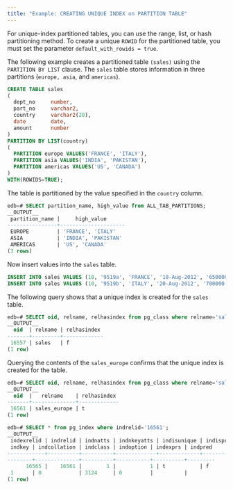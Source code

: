 ```yaml
---
title: "Example: CREATING UNIQUE INDEX on PARTITION TABLE"
---
```


<div id="example_partition_by_range_subpartition_by_list" class="registered_link"></div>

For unique-index partitioned tables, you can use the range, list, or hash partitioning method. To create a unique `ROWID` for the partitioned table, you must set the parameter `default_with_rowids = true`.

The following example creates a partitioned table `(sales)` using the `PARTITION BY LIST` clause. The `sales` table stores information in three partitions (`europe, asia`, and `americas`).

```sql
CREATE TABLE sales
(
  dept_no     number,
  part_no     varchar2,
  country     varchar2(20),
  date        date,
  amount      number
)
PARTITION BY LIST(country)
(
  PARTITION europe VALUES('FRANCE', 'ITALY'),
  PARTITION asia VALUES('INDIA', 'PAKISTAN'),
  PARTITION americas VALUES('US', 'CANADA') 
) 
WITH(ROWIDS=TRUE);
```

The table is partitioned by the value specified in the `country` column.

```sql
edb=# SELECT partition_name, high_value from ALL_TAB_PARTITIONS;
__OUTPUT__
 partition_name |     high_value      
----------------+---------------------
 EUROPE         | 'FRANCE', 'ITALY'
 ASIA           | 'INDIA', 'PAKISTAN'
 AMERICAS       | 'US', 'CANADA'
(3 rows)
```

Now insert values into the `sales` table. 

```sql
INSERT INTO sales VALUES (10, '9519a', 'FRANCE', '18-Aug-2012', '650000');
INSERT INTO sales VALUES (10, '9519b', 'ITALY', '20-Aug-2012', '700000');
```

The following query shows that a unique index is created for the `sales` table.

```sql
edb=# SELECT oid, relname, relhasindex from pg_class where relname='sales';
__OUTPUT__
  oid  | relname | relhasindex 
-------+---------+-------------
 16557 | sales   | f
(1 row)
```

Querying the contents of the `sales_europe` confirms that the unique index is created for the table.

```sql
edb=# SELECT oid, relname, relhasindex from pg_class where relname='sales_europe';
__OUTPUT__
  oid  |   relname    | relhasindex 
-------+--------------+-------------
 16561 | sales_europe | t
(1 row)
```
```sql
edb=# SELECT * from pg_index where indrelid='16561';
__OUTPUT__
 indexrelid | indrelid | indnatts | indnkeyatts | indisunique | indisprimary | indisexclusion | indimmediate | indisclustered | indisvalid | indcheckxmin | indisready | indislive | indisreplident |
 indkey | indcollation | indclass | indoption | indexprs | indpred 
------------+----------+----------+-------------+-------------+--------------+----------------+--------------+----------------+------------+--------------+------------+-----------+----------------+
--------+--------------+----------+-----------+----------+---------
      16565 |    16561 |        1 |           1 | t           | f            | f              | t            | f              | t          | f            | t          | t         | f              |
 1      | 0            | 3124     | 0         |          | 
(1 row)
```









